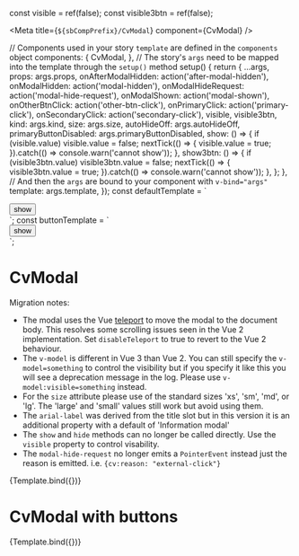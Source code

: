 const visible = ref(false);
const visible3btn = ref(false);

<Meta title={`${sbCompPrefix}/CvModal`} component={CvModal} />

  // Components used in your story `template` are defined in the `components` object
  components: {
    CvModal,
  },
  // The story's `args` need to be mapped into the template through the `setup()` method
  setup() {
    return {
      ...args,
      props: args.props,
      onAfterModalHidden: action('after-modal-hidden'),
      onModalHidden: action('modal-hidden'),
      onModalHideRequest: action('modal-hide-request'),
      onModalShown: action('modal-shown'),
      onOtherBtnClick: action('other-btn-click'),
      onPrimaryClick: action('primary-click'),
      onSecondaryClick: action('secondary-click'),
      visible,
      visible3btn,
      kind: args.kind,
      size: args.size,
      autoHideOff: args.autoHideOff,
      primaryButtonDisabled: args.primaryButtonDisabled,
      show: () => {
        if (visible.value) visible.value = false;
        nextTick(() => {
          visible.value = true;
        }).catch(() => console.warn('cannot show'));
      },
      show3btn: () => {
        if (visible3btn.value) visible3btn.value = false;
        nextTick(() => {
          visible3btn.value = true;
        }).catch(() => console.warn('cannot show'));
      },
    };
  },
  // And then the `args` are bound to your component with `v-bind="args"`
  template: args.template,
});
const defaultTemplate = `
<div>
<cv-modal v-bind="props"
  :visible="visible"
  :kind="kind"
  :size="size"
  :autoHideOff="autoHideOff"
  :primaryButtonDisabled="primaryButtonDisabled"
  :disableTeleport="disableTeleport"
  @after-modal-hidden="onAfterModalHidden"
  @modal-hidden="onModalHidden"
  @modal-hide-request="onModalHideRequest"
  @modal-shown="onModalShown"
  @other-btn-click="onOtherBtnClick"
  @primary-click="onPrimaryClick"
  @secondary-click="onSecondaryClick">
  <template v-slot:label>Label of modal</template>
  <template v-slot:title>Title of modal</template>
  <template v-slot:content><p>Space: the final frontier. These are the voyages of the starship Enterprise. Its five-year mission: to explore strange new worlds; to seek out new life and new civilizations; to boldly go where no one has gone before!</p></template>
</cv-modal>
<!-- The show function sets the visible property to true  -->
<button @click="show">show</button>
</div>
`;
const buttonTemplate = `
<div>
<cv-modal v-bind="props"
  :visible="visible3btn"
  :kind="kind"
  :size="size"
  :autoHideOff="autoHideOff"
  :primaryButtonDisabled="primaryButtonDisabled"
  :disableTeleport="disableTeleport"
  @after-modal-hidden="onAfterModalHidden"
  @modal-hidden="onModalHidden"
  @modal-hide-request="onModalHideRequest"
  @modal-shown="onModalShown"
  @other-btn-click="onOtherBtnClick"
  @primary-click="onPrimaryClick"
  @secondary-click="onSecondaryClick">
  <template v-slot:label>Label of modal</template>
  <template v-slot:title>Title of modal</template>
  <template v-slot:content>
  <p>The term 'shields' first appears in the Star Trek episode "Balance of Terror", in which they were deployed, albeit to little effect, by a Federation outpost under attack from a Romulan Warbird. The first depicted use by a starship was in the Star Trek episode "Arena", in which the USS Enterprise raises its 'screens' after being attacked by an alien warship although the term 'shields' is not used in this episode. Shields are not mentioned during the earlier seasons of the Star Trek: Enterprise series, starships instead using "polarized hull plating" to make their hull more resistant to damage.</p>
  <br />
  <p>Like most technologies in the Star Trek fictional universe, the exact operation of shield technology is never precisely described. Characters discuss its existence and manipulation, while only superficially describing its exact physics, which result in a field being projected around a ship or other body, deflecting or dispersing projectiles and energy weapons. Shields are not shown unless struck, and are then often shown briefly for dramatic effect as a translucent bubble of energy.</p>
  <br />
  <p>Shields are said to be made of a screen of gravitons that can deflect beam and projectile weaponry.</p>
  <br />
  <p>https://en.wikipedia.org/wiki/Shields_(Star_Trek)</p>
  </template>
  <template v-slot:other-button>other</template>
  <template v-slot:secondary-button>secondary</template>
  <template v-slot:primary-button>primary</template>
</cv-modal>
<!-- The show function sets the visible property to true  -->
<button @click="show3btn">show</button>
</div>
`;

# CvModal

Migration notes:

- The modal uses the Vue [teleport](https://vuejs.org/guide/built-ins/teleport.html#basic-usage) to move the modal to the document body. This resolves some scrolling issues seen in the Vue 2 implementation.
Set `disableTeleport` to true to revert to the Vue 2 behaviour.
- The `v-model` is different in Vue 3 than Vue 2. You can still specify the `v-model=something` to control the visibility but
  if you specify it like this you will see a deprecation message in the log. Please use `v-model:visible=something` instead.
- For the `size` attribute please use of the standard sizes 'xs', 'sm', 'md', or 'lg'. The 'large' and 'small' values still
  work but avoid using them.
- The `arial-label` was derived from the title slot but in this version it is an additional property with a default of 'Information modal'
- The `show` and `hide` methods can no longer be called directly. Use the `visible` property to control visability.
- The `modal-hide-request` no longer emits a `PointerEvent` instead just the reason is emitted. i.e. `{cv:reason: "external-click"}`

<Canvas>
  <Story
    name="Default"
    parameters={{
      controls: {
        exclude: [
          'props',
          'default',
          'template',
          'content',
          'label',
          'other-button',
          'primary-button',
          'secondary-button',
          'title',
          'after-modal-hidden',
          'modal-hidden',
          'modal-hide-request',
          'modal-shown',
          'other-btn-click',
          'primary-click',
          'secondary-click',
          'update:modelValue',
          'update:visible',
          'modelValue',
          'visible',
          'onOtherBtnClick',
          'onPrimaryClick',
          'onSecondaryClick',
        ],
      },
      docs: { source: { code: defaultTemplate } },
    }}
    args={{
      template: defaultTemplate,
      props: {
        modelValue: undefined,
      },
    }}
    argTypes={{
      kind: { control: 'select', default: '', options: ['', 'danger'] },
      size: {
        control: 'select',
        default: 'md',
        options: ['xs', 'sm', 'md', 'lg'],
      },
    }}
  >
    {Template.bind({})}
  </Story>
</Canvas>

# CvModal with buttons

<Canvas>
  <Story
    name="Three buttons"
    parameters={{
      controls: {
        exclude: [
          'props',
          'default',
          'template',
          'content',
          'label',
          'other-button',
          'primary-button',
          'secondary-button',
          'title',
          'after-modal-hidden',
          'modal-hidden',
          'modal-hide-request',
          'modal-shown',
          'other-btn-click',
          'primary-click',
          'secondary-click',
          'update:modelValue',
          'update:visible',
          'modelValue',
          'visible',
          'onOtherBtnClick',
          'onPrimaryClick',
          'onSecondaryClick',
        ],
      },
      docs: { source: { code: buttonTemplate } },
    }}
    args={{
      template: buttonTemplate,
      props: {
        modelValue: undefined,
      },
    }}
    argTypes={{
      kind: { control: 'select', default: '', options: ['', 'danger'] },
      size: {
        control: 'select',
        default: 'md',
        options: ['xs', 'sm', 'md', 'lg'],
      },
    }}
  >
    {Template.bind({})}
  </Story>
</Canvas>
